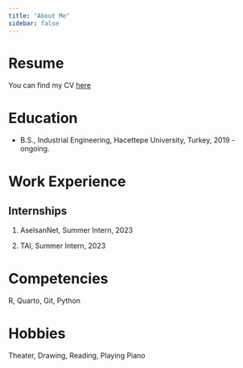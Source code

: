```yaml
---
title: "About Me"
sidebar: false 
---
```


# Resume

You can find my CV [here](Ayşıl Mutlu Resume.pdf)

# Education

-   B.S., Industrial Engineering, Hacettepe University, Turkey, 2019 - ongoing.

# Work Experience

## Internships

1.  AselsanNet, Summer Intern, 2023

2.  TAI, Summer Intern, 2023

# Competencies

R, Quarto, Git, Python

# Hobbies

Theater, Drawing, Reading, Playing Piano
